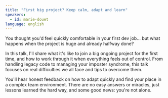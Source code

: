 ```yaml
---
title: "First big project? Keep calm, adapt and learn"
speakers:
  - id: marie-douet
language: english
---
```


You thought you'd feel quickly comfortable in your first dev job… but what happens when the project is huge and already halfway done?

In this talk, I'll share what it's like to join a big ongoing project for the first time, and how to work through it when everything feels out of control. From handling legacy code to managing your imposter syndrome, this talk focuses on real difficulties we all face and tips to overcome them.

You'll hear honest feedback on how to adapt quickly and find your place in a complex team environment. There are no easy answers or miracles, just lessons learned the hard way, and some good news: you're not alone.